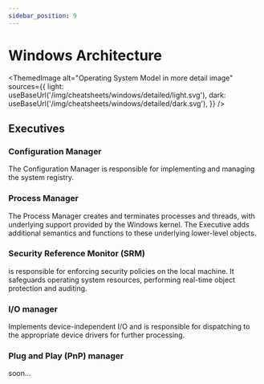 ```yaml
---
sidebar_position: 9
---
```


# Windows Architecture


<ThemedImage
  alt="Operating System Model in more detail image"
  sources={{
    light: useBaseUrl('/img/cheatsheets/windows/detailed/light.svg'),
    dark: useBaseUrl('/img/cheatsheets/windows/detailed/dark.svg'),
  }}
/>

## Executives

### Configuration Manager

The Configuration Manager is responsible for implementing and managing the system registry.

### Process Manager

The Process Manager creates and terminates processes and threads, with underlying support provided by the Windows kernel. The Executive adds additional semantics and functions to these underlying lower-level objects.

### Security Reference Monitor (SRM)

is responsible for enforcing security policies on the local machine. It safeguards operating system resources, performing real-time object protection and auditing.

### I/O manager

Implements device-independent I/O and is responsible for dispatching to the appropriate device drivers for further processing.

### Plug and Play (PnP) manager

soon...
